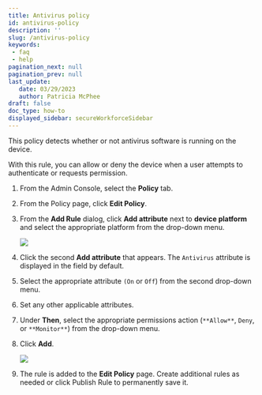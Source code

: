 ```yaml
---
title: Antivirus policy
id: antivirus-policy
description: ''
slug: /antivirus-policy
keywords: 
 - faq
 - help
pagination_next: null
pagination_prev: null
last_update: 
   date: 03/29/2023
   author: Patricia McPhee
draft: false
doc_type: how-to
displayed_sidebar: secureWorkforceSidebar
---
```



This policy detects whether or not antivirus software is running on the device.

With this rule, you can allow or deny the device when a user attempts to authenticate or requests permission. 

<SupportedOsAuthenticatorWindowsOnly />



1. From the Admin Console, select the **Policy** tab.

2. From the Policy page, click **Edit Policy**. 

3. From the **Add Rule** dialog, click **Add attribute** next to **device platform** and select the appropriate platform from the drop-down menu. 

   ![](/images/policy/device_platform_windows.PNG)

4. Click the second **Add attribute** that appears. The `Antivirus` attribute is displayed in the field by default.

5. Select the appropriate attribute `(On` or `Off`) from the second drop-down menu.

6. Set any other applicable attributes.

7. Under **Then**, select the appropriate permissions action (`**Allow**`, `Deny`, or `**Monitor**`) from the drop-down menu.

8. Click **Add**. 

   ![](/images/policy/antivirus_windows_on.PNG)

9. The rule is added to the **Edit Policy** page. Create additional rules as needed or click Publish Rule to permanently save it.

